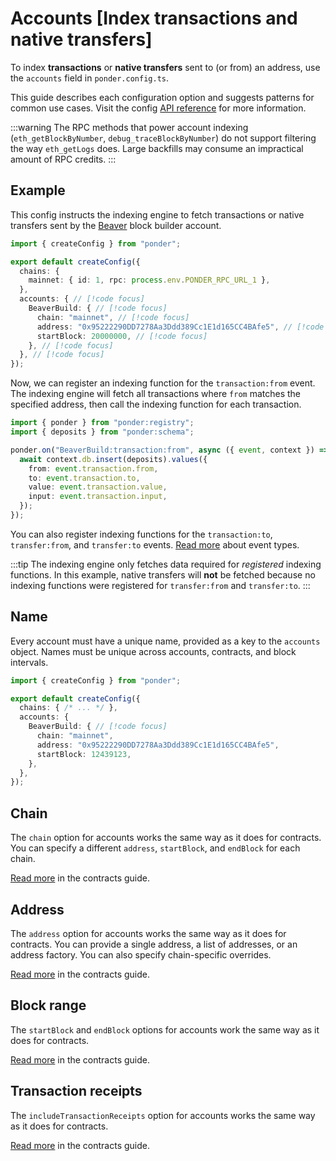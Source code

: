 # Accounts [Index transactions and native transfers]

To index **transactions** or **native transfers** sent to (or from) an address, use the `accounts` field in `ponder.config.ts`.

This guide describes each configuration option and suggests patterns for common use cases. Visit the config [API reference](/docs/api-reference/ponder/config) for more information.

:::warning
  The RPC methods that power account indexing (`eth_getBlockByNumber`, `debug_traceBlockByNumber`) do not support filtering the way `eth_getLogs` does. Large backfills may consume an impractical amount of RPC credits.
:::

## Example

This config instructs the indexing engine to fetch transactions or native transfers sent by the [Beaver](https://beaverbuild.org/) block builder account.

```ts [ponder.config.ts]
import { createConfig } from "ponder";

export default createConfig({
  chains: {
    mainnet: { id: 1, rpc: process.env.PONDER_RPC_URL_1 },
  },
  accounts: { // [!code focus]
    BeaverBuild: { // [!code focus]
      chain: "mainnet", // [!code focus]
      address: "0x95222290DD7278Aa3Ddd389Cc1E1d165CC4BAfe5", // [!code focus]
      startBlock: 20000000, // [!code focus]
    }, // [!code focus]
  }, // [!code focus]
});
```

Now, we can register an indexing function for the `transaction:from` event. The indexing engine will fetch all transactions where `from` matches the specified address, then call the indexing function for each transaction.

```ts [src/index.ts]
import { ponder } from "ponder:registry";
import { deposits } from "ponder:schema";

ponder.on("BeaverBuild:transaction:from", async ({ event, context }) => { // [!code focus]
  await context.db.insert(deposits).values({
    from: event.transaction.from,
    to: event.transaction.to,
    value: event.transaction.value,
    input: event.transaction.input,
  });
});
```

You can also register indexing functions for the `transaction:to`, `transfer:from`, and `transfer:to` events. [Read more](/docs/api-reference/ponder/config#accounts) about event types.

:::tip
  The indexing engine only fetches data required for _registered_ indexing functions. In this example, native transfers will **not** be fetched because no indexing functions were registered for `transfer:from` and `transfer:to`.
:::

## Name

Every account must have a unique name, provided as a key to the `accounts` object. Names must be unique across accounts, contracts, and block intervals.

```ts [ponder.config.ts]
import { createConfig } from "ponder";

export default createConfig({
  chains: { /* ... */ },
  accounts: {
    BeaverBuild: { // [!code focus]
      chain: "mainnet",
      address: "0x95222290DD7278Aa3Ddd389Cc1E1d165CC4BAfe5",
      startBlock: 12439123,
    },
  },
});
```

## Chain

The `chain` option for accounts works the same way as it does for contracts. You can specify a different `address`, `startBlock`, and `endBlock` for each chain.

[Read more](/docs/config/contracts#chain) in the contracts guide.

## Address

The `address` option for accounts works the same way as it does for contracts. You can provide a single address, a list of addresses, or an address factory. You can also specify chain-specific overrides.

[Read more](/docs/config/contracts#address) in the contracts guide.

## Block range

The `startBlock` and `endBlock` options for accounts work the same way as it does for contracts.

[Read more](/docs/config/contracts#block-range) in the contracts guide.

## Transaction receipts

The `includeTransactionReceipts` option for accounts works the same way as it does for contracts.

[Read more](/docs/config/contracts#transaction-receipts) in the contracts guide.